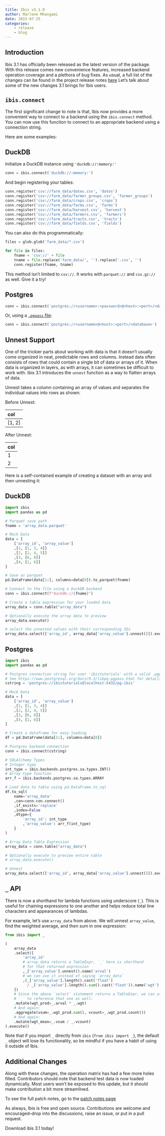 ```yaml
---
title: Ibis v3.1.0
author: Marlene Mhangami
date: 2022-07-25
categories:
    - release
    - blog
---
```


## Introduction

Ibis 3.1 has officially been released as the latest version of the package.
With this release comes new convenience features, increased backend operation coverage and a plethora of bug fixes.
As usual, a full list of the changes can be found in the project release notes [here](../../release_notes.md) Let’s talk about some of the new changes 3.1 brings for Ibis users.

## `ibis.connect`

The first significant change to note is that, Ibis now provides a more convenient way to connect to a backend using the `ibis.connect` method.
You can now use this function to connect to an appropriate backend using a connection string.

Here are some examples:

::: {.panel-tabset}

## DuckDB

Initialize a DuckDB instance using `'duckdb://:memory:'`

```python
conn = ibis.connect('duckdb://:memory:')
```

And begin registering your tables:

```python
conn.register('csv://farm_data/dates.csv', 'dates')
conn.register('csv://farm_data/farmer_groups.csv', 'farmer_groups')
conn.register('csv://farm_data/crops.csv', 'crops')
conn.register('csv://farm_data/farms.csv', 'farms')
conn.register('csv://farm_data/harvest.csv', 'harvest')
conn.register('csv://farm_data/farmers.csv', 'farmers')
conn.register('csv://farm_data/tracts.csv', 'tracts')
conn.register('csv://farm_data/fields.csv', 'fields')
```

You can also do this programmatically:
```python
files = glob.glob('farm_data/*.csv')

for file in files:
    fname = 'csv://' + file
    tname = file.replace('farm_data/', '').replace('.csv', '')
    conn.register(fname, tname)
```

This method isn’t limited to `csv://`.  It works with `parquet://` and `csv.gz://` as well.
Give it a try!

## Postgres

```python
conn = ibis.connect('postgres://<username>:<password>@<host>:<port>/<database>')
```

Or, using a [`.pgpass` file](https://www.postgresql.org/docs/9.3/libpq-pgpass.html):

```python
conn = ibis.connect('postgres://<username>@<host>:<port>/<database>')
```

:::

## Unnest Support

One of the trickier parts about working with data is that it doesn’t usually come organized in neat, predictable rows and columns.
Instead data often consists of rows that could contain a single bit of data or arrays of it.
When data is organized in layers, as with arrays, it can sometimes be difficult to work with.
Ibis 3.1 introduces the `unnest` function as a way to flatten arrays of data.

Unnest takes a column containing an array of values and separates the individual values into rows as shown:

Before Unnest:

| col    |
| :----- |
| [1, 2] |

After Unnest:

| col |
| :-- |
|  1  |
|  2  |

Here is a self-contained example of creating a dataset with an array and then unnesting it:

::: {.panel-tabset}

## DuckDB

```python
import ibis
import pandas as pd

# Parquet save path
fname = 'array_data.parquet'

# Mock Data
data = [
    ['array_id', 'array_value']
    ,[1, [1, 3, 4]]
    ,[2, [2, 4, 5]]
    ,[3, [6, 8]]
    ,[4, [1, 6]]
]

# Save as parquet
pd.DataFrame(data[1:], columns=data[0]).to_parquet(fname)

# Connect to the file using a DuckDB backend
conn = ibis.connect(f"duckdb://{fname}")

# Create a table expression for your loaded data
array_data = conn.table("array_data")

# Optionally execute the array data to preview
array_data.execute()

# select the unnested values with their corresponding IDs
array_data.select(['array_id', array_data['array_value'].unnest()]).execute()
```

## Postgres

```python
import ibis
import pandas as pd

# Postgres connection string for user 'ibistutorials' with a valid .pgpass file in `/
# See https://www.postgresql.org/docs/9.3/libpq-pgpass.html for details on `/.pgpass
cstring = 'postgres://ibistutorials@localhost:5432/pg-ibis'

# Mock Data
data = [
    ['array_id', 'array_value']
    ,[1, [1, 3, 4]]
    ,[2, [2, 4, 5]]
    ,[3, [6, 8]]
    ,[4, [1, 6]]
]

# Create a dataframe for easy loading
df = pd.DataFrame(data[1:], columns=data[0])

# Postgres backend connection
conn = ibis.connect(cstring)

# SQLAlchemy Types
# Integer type
int_type = ibis.backends.postgres.sa.types.INT()
# Array type function
arr_f = ibis.backends.postgres.sa.types.ARRAY

# Load data to table using pd.DataFrame.to_sql
df.to_sql(
    name='array_data'
    ,con=conn.con.connect()
    ,if_exists='replace'
    ,index=False
    ,dtype={
        'array_id': int_type
        ,'array_value': arr_f(int_type)
    }
)

# Array Data Table Expression
array_data = conn.table("array_data")

# Optionally execute to preview entire table
# array_data.execute()

# Unnest
array_data.select(['array_id', array_data['array_value'].unnest()]).execute()
```

:::

## `_` API

There is now a shorthand for lambda functions using underscore (`_`).
This is useful for chaining expressions to one another and helps reduce total line characters and appearances of lambdas.

For example, let’s use `array_data` from above.
We will unnest `array_value`, find the weighted average, and then sum in one expression:

```python
from ibis import _

(
    array_data
    .select([
        'array_id'
        # array_data returns a TableExpr, `_` here is shorthand
        # for that returned expression
        ,_['array_value'].unnest().name('arval')
        # we can use it instead of saying `array_data`
        ,(_['array_value'].length().cast('float')
          / _['array_value'].length().sum().cast('float')).name('wgt')
    ])
    # Since the above `select` statement returns a TableExpr, we can use
    # `_` to reference that one as well:
    .mutate(wgt_prod=_.arval * _.wgt)
    # And again:
    .aggregate(vsum=_.wgt_prod.sum(), vcount=_.wgt_prod.count())
    # And again:
    .mutate(wgt_mean=_.vsum / _.vcount)
).execute()
```

Note that if you import `_` directly from `ibis` (`from ibis import _`), the default `_`
object will lose its functionality, so be mindful if you have a habit of using it outside of Ibis.

## Additional Changes

Along with these changes, the operation matrix has had a few more holes filled.
Contributors should note that backend test data is now loaded dynamically.
Most users won’t be exposed to this update, but it should make contribution a bit more streamlined.

To see the full patch notes, go to the [patch notes page](../../release_notes.md)

As always, Ibis is free and open source.
Contributions are welcome and encouraged–drop into the discussions, raise an issue, or put in a pull request.

Download ibis 3.1 today!
